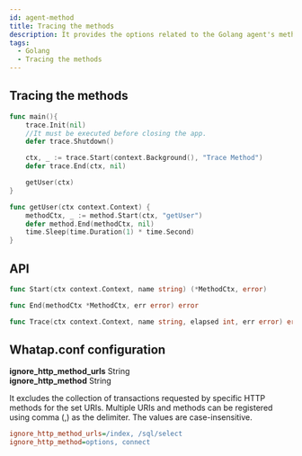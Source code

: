 ```yaml
---
id: agent-method
title: Tracing the methods
description: It provides the options related to the Golang agent's method tracing.
tags:
  - Golang
  - Tracing the methods
---
```


## Tracing the methods

```go title='GO'
func main(){
    trace.Init(nil)
    //It must be executed before closing the app.
    defer trace.Shutdown()

    ctx, _ := trace.Start(context.Background(), "Trace Method")
    defer trace.End(ctx, nil)

    getUser(ctx)
}

func getUser(ctx context.Context) {
    methodCtx, _ := method.Start(ctx, "getUser")
    defer method.End(methodCtx, nil)
    time.Sleep(time.Duration(1) * time.Second)
}
```

## API

```go title='GO'
func Start(ctx context.Context, name string) (*MethodCtx, error)

func End(methodCtx *MethodCtx, err error) error

func Trace(ctx context.Context, name string, elapsed int, err error) error
```

## Whatap.conf configuration

**ignore_http_method_urls** <span class='type'>String</span><br/>**ignore_http_method** <span class='type'>String</span>

It excludes the collection of transactions requested by specific HTTP methods for the set URIs. Multiple URIs and methods can be registered using comma (,) as the delimiter. The values are case-insensitive.

```ini title='예시'
ignore_http_method_urls=/index, /sql/select
ignore_http_method=options, connect
```
